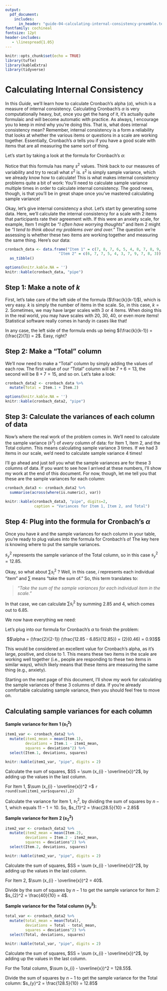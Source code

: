 ```yaml
---
output:
  pdf_document:
    includes:
      in_header: "guide-04-calculating-internal-consistency-preamble.tex"
fontfamily: cochineal
fontsize: 12pt
header-includes:
   - \linespread{1.05}
---
```


```r
knitr::opts_chunk$set(echo = TRUE)
library(tufte)
library(kableExtra)
library(tidyverse)
```

# Calculating Internal Consistency

In this _Guide_, we’ll learn how to calculate Cronbach’s alpha ($\alpha$), which is a measure of internal consistency. Calculating Cronbach’s $\alpha$ is very computationally heavy, but, once you get the hang of it, it’s actually quite formulaic and will become automatic with practice. As always, I encourage you to keep in mind why you’re doing this. That is, what does internal consistency mean? Remember, internal consistency is a form a reliability that looks at whether the various items or questions in a scale are working together. Essentially, Cronbach’s $\alpha$ tells you if you have a good scale with items that are all measuring the same sort of thing.  

Let’s start by taking a look at the formula for Cronbach’s $\alpha$:  

\begin{center}
Cronbach's Alpha

$$\alpha = (\frac {k}{k - 1})(\frac{s_{y}^2 - \sum s_{i}^2}{s_{y}^2})$$
\end{center}

Notice that this formula has many $s^2$ values. Think back to our measures of variability and try to recall what $s^2$ is. $s^2$ is simply sample variance, which we already know how to calculate! This is what makes internal consistency problems quite a bit of work: You’ll need to calculate sample variance multiple times in order to calculate internal consistency. The good news, though, is that you’ll be in great shape once you’ve mastered calculating sample variance!  


Okay, let’s give internal consistency a shot. Let’s start by generating some data. Here, we’ll calculate the internal consistency for a scale with 2 items that participants rate their agreement with. If this were an anxiety scale, for example, Item 1 might be _“I often have worrying thoughts”_ and Item 2 might be _“I tend to think about my problems over and over.”_ The question we’re assessing is whether these two items are working together and measuring the same thing. Here’s our data:  


```r
cronbach_data <- data.frame("Item 1" = c(7, 8, 7, 6, 5, 4, 8, 7, 8, 9, 4),
                        "Item 2" = c(6, 7, 7, 5, 4, 3, 7, 9, 7, 8, 3)) %>% 
  as_tibble()

options(knitr.kable.NA = '')
knitr::kable(cronbach_data, "pipe")

```

## Step 1: Make a note of $k$

First, let’s take care of the left side of the formula ($\frac{k}{k-1}$), which is very easy. $k$ is simply the number of items in the scale. So, in this case, $k = 2$. Sometimes, we may have larger scales with 3 or 4 items. When doing this in the real world, you may have scales with 20, 30, 40, or even more items! Statistical software really comes in handy in cases like that!  

In any case, the left side of the formula ends up being $(\frac{k}{k-1}) = (\frac{2}{1}) = 2$. Easy, right?

## Step 2: Make a “Total” column

We’ll now need to make a “Total” column by simply adding the values of each row. The first value of our “Total” column will be $7+6 = 13$, the second will be $8+7 = 15$, and so on. Let’s take a look:  

```r
cronbach_data2 <- cronbach_data %>% 
  mutate(Total = Item.1 + Item.2)

options(knitr.kable.NA = '')
knitr::kable(cronbach_data2, "pipe")

```

## Step 3: Calculate the variances of each column of data

Now’s where the real work of the problem comes in. We’ll need to calculate the sample variance ($s^2$) of _every_ column of data: for Item 1, Item 2, and the Total column. This means calculating sample variance 3 times. If we had 3 items in our scale, we’d need to calculate sample variance 4 times!  

I’ll go ahead and just _tell_ you what the sample variances are for these 3 columns of data. If you want to see how I arrived at these numbers, I’ll show my work at the end of this document. For now, though, let me tell you that these are the sample variances for each column:

```r
cronbach_data3 <- cronbach_data2 %>% 
  summarise(across(where(is.numeric), var))

knitr::kable(cronbach_data3, "pipe", digits=2,
             caption = "Variances for Item 1, Item 2, and Total")

```

## Step 4: Plug into the formula for Cronbach’s $\alpha$

Once you have $k$ and the sample variances for each column in your table, you’re ready to plug values into the formula for Cronbach’s $\alpha$! The key here is knowing where to put the sample variances.  

$s_{y}^2$ represents the sample variance of the Total column, so in this case $s_{y}^2 = 12.85$.  

Okay, so what about $\sum s_{i}^2$ ? Well, in this case, $i$ represents each individual “item” and $\sum$ means “take the sum of.” So, this term translates to:

> _“Take the sum of the sample variances for each individual item in the scale.”_ 

In that case, we can calculate $\sum s_{i}^2$ by summing $2.85$ and $4$, which comes out to $6.85$.  

We now have everything we need:  

\begin{gather*} 
k = 2 \\ 
s_{y}^2 = 12.85 \\
\sum s_{i}^2 = 6.85
\end{gather*}

Let’s plug into our formula for Cronbach’s $\alpha$ to finish the problem:  

$$\alpha = (\frac{2}{2-1}) (\frac{12.85 - 6.85}{12.85}) = (2)(0.46) = 0.93$$

This would be considered an excellent value for Cronbach’s alpha, as it’s large, positive, and close to 1. This means these two items in the scale are working well together (i.e., people are responding to these two items in similar ways), which likely means that these items are measuring the same thing (e.g., anxiety). 

Starting on the next page of this document, I’ll show my work for calculating the sample variances of these 3 columns of data. If you’re already comfortable calculating sample variance, then you should feel free to move on.  

\newpage

## Calculating sample variances for each column

**Sample variance for Item 1 ($s_{1}^2$)**  

```r
item1_var <- cronbach_data2 %>% 
  mutate(item1_mean = mean(Item.1),
         deviations = Item.1 - item1_mean,
         squares = deviations^2) %>% 
  select(Item.1, deviations, squares)

knitr::kable(item1_var, "pipe", digits = 2)

```

Calculate the sum of squares, $SS = \sum (x_{i} - \overline{x})^2$, by adding up the values in the last column.  

For Item 1, $\sum (x_{i} - \overline{x})^2 =$ `r round(sum(item1_var$squares),2)`

Calculate the variance for Item 1, $s_{1}^2$, by dividing the sum of squares by $n - 1$, which equals $11 - 1 = 10$. So, $s_{1}^2 = \frac{28.5}{10} = 2.85$

\newpage

**Sample variance for Item 2 ($s_{2}^2$)**  

```r
item2_var <- cronbach_data2 %>% 
  mutate(item2_mean = mean(Item.2),
         deviations = Item.2 - item2_mean,
         squares = deviations^2) %>% 
  select(Item.2, deviations, squares)

knitr::kable(item2_var, "pipe", digits = 2)

```

Calculate the sum of squares, $SS = \sum (x_{i} - \overline{x})^2$, by adding up the values in the last column. 

For Item 2, $\sum (x_{i} - \overline{x})^2 = 40$. 

Divide by the sum of squares by $n - 1$ to get the sample variance for Item 2: $s_{2}^2 = \frac{40}{10} = 4$.  

\newpage

**Sample variance for the Total column ($s_{y}^2$):**

```r
total_var <- cronbach_data2 %>% 
  mutate(total_mean = mean(Total),
         deviations = Total - total_mean,
         squares = deviations^2) %>% 
  select(Total, deviations, squares)

knitr::kable(total_var, "pipe", digits = 2)

```

Calculate the sum of squares, $SS = \sum (x_{i} - \overline{x})^2$, by adding up the values in the last column.  

For the Total column, $\sum (x_{i} - \overline{x})^2 = 128.55$.

Divide the sum of squares by $n - 1$ to get the sample variance for the Total column: 
$s_{y}^2 = \frac{128.5}{10} = 12.85$












